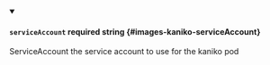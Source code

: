 
<details className="config-field" data-expandable="false" open>
<summary>

#### `serviceAccount` <span class="config-field-required" data-required="false">required</span> <span class="config-field-type">string</span> <span class="config-field-default"></span> <span class="config-field-enum"></span> {#images-kaniko-serviceAccount}

ServiceAccount the service account to use for the kaniko pod

</summary>



</details>
